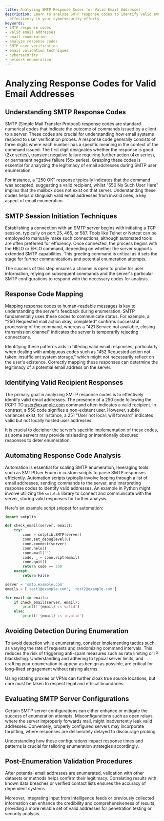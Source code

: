 ```yaml
---
title: Analyzing SMTP Response Codes for Valid Email Addresses
description: Learn to analyze SMTP response codes to identify valid email addresses
  effectively in your cybersecurity efforts.
keywords:
- SMTP response codes
- valid email addresses
- email enumeration
- analyze response codes
- SMTP user verification
- email validation techniques
- cybersecurity
- network enumeration
---
```


# Analyzing Response Codes for Valid Email Addresses

## Understanding SMTP Response Codes

SMTP (Simple Mail Transfer Protocol) response codes are standard numerical codes that indicate the outcome of commands issued by a client to a server. These codes are crucial for understanding how email systems respond to user verification probes. A response code generally consists of three digits where each number has a specific meaning in the context of the command issued. The first digit designates whether the response is good (2xx series), transient negative failure requiring further action (4xx series), or permanent negative failure (5xx series). Grasping these codes is essential for analyzing the legitimacy of email addresses during SMTP user enumeration.

For instance, a "250 OK" response typically indicates that the command was accepted, suggesting a valid recipient, whilst "550 No Such User Here" implies that the mailbox does not exist on that server. Understanding these codes helps distinguish valid email addresses from invalid ones, a key aspect of email enumeration.

## SMTP Session Initiation Techniques

Establishing a connection with an SMTP server begins with initiating a TCP session, typically on port 25, 465, or 587. Tools like Telnet or Netcat can be employed to manually make such connections, although automated tools are often preferred for efficiency. Once connected, the process begins with the HELO or EHLO command, depending on whether the server supports extended SMTP capabilities. This greeting command is critical as it sets the stage for further communications and potential enumeration attempts.

The success of this step ensures a channel is open to probe for user information, relying on subsequent commands and the server's particular SMTP configurations to respond with the necessary codes for analysis.

## Response Code Mapping

Mapping response codes to human-readable messages is key to understanding the server's feedback during enumeration. SMTP fundamentally uses these codes to communicate status. For example, a "250 Requested mail action okay, completed" confirms successful processing of the command, whereas a "421 Service not available, closing transmission channel" indicates the server is temporarily rejecting connections.

Identifying these patterns aids in filtering valid email responses, particularly when dealing with ambiguous codes such as "452 Requested action not taken: insufficient system storage," which might not necessarily reflect on the user's existence. Correctly mapping these responses can determine the legitimacy of a potential email address on the server.

## Identifying Valid Recipient Responses

The primary goal in analyzing SMTP response codes is to effectively identify valid email addresses. The presence of a 250 code following the RCPT TO:<user@example.com> command often indicates a valid recipient. In contrast, a 550 code signifies a non-existent user. However, subtle variances exist; for instance, a 251 "User not local; will forward" indicates valid but not locally hosted user addresses.

It is crucial to decipher the server's specific implementation of these codes, as some servers may provide misleading or intentionally obscured responses to deter enumeration.

## Automating Response Code Analysis

Automation is essential for scaling SMTP enumeration, leveraging tools such as SMTPUser Enum or custom scripts to parse SMTP responses efficiently. Automation scripts typically involve looping through a list of email addresses, sending commands to the server, and interpreting response codes to identify valid addresses. An example in Python might involve utilizing the `smtplib` library to connect and communicate with the server, storing valid responses for further analysis.

Here's an example script snippet for automation:

```python
import smtplib

def check_email(server, email):
    try:
        conn = smtplib.SMTP(server)
        conn.set_debuglevel(0)
        conn.connect(server)
        conn.helo()
        conn.mail('')
        code, _ = conn.rcpt(email)
        conn.quit()
        return code == 250
    except:
        return False

server = 'smtp.example.com'
emails = ['test1@example.com', 'test2@example.com']

for email in emails:
    if check_email(server, email):
        print(f'{email} is valid')
    else:
        print(f'{email} is invalid')
```

## Avoiding Detection During Enumeration

To avoid detection while enumerating, consider implementing tactics such as varying the rate of requests and randomizing command intervals. This reduces the risk of triggering anti-spam measures such as rate limiting or IP blacklisting. Understanding and adhering to typical server limits, and crafting your enumeration to appear as benign as possible, are critical for long-lived engagement without raising alarms.

Using rotating proxies or VPNs can further cloak true source locations, but care must be taken to respect legal and ethical boundaries.

## Evaluating SMTP Server Configurations

Certain SMTP server configurations can either enhance or mitigate the success of enumeration attempts. Misconfigurations such as open relays, where the server improperly forwards mail, might inadvertently leak valid addresses. Conversely, properly configured servers may incorporate tarpitting, where responses are deliberately delayed to discourage probing.

Understanding how these configurations impact response times and patterns is crucial for tailoring enumeration strategies accordingly.

## Post-Enumeration Validation Procedures

After potential email addresses are enumerated, validation with other datasets or methods helps confirm their legitimacy. Correlating results with known data breaches or verified contact lists ensures the accuracy of dependent systems.

Moreover, integrating input from intelligence feeds or previously collected information can enhance the credibility and comprehensiveness of results, providing a more reliable set of valid addresses for penetration testing or security analysis.